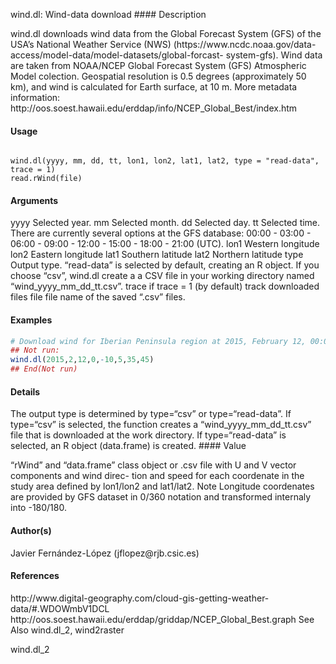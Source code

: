 wind.dl: Wind-data download
#### Description

wind.dl downloads wind data from the Global Forecast System (GFS) of the USA’s National Weather
Service (NWS) (https://www.ncdc.noaa.gov/data-access/model-data/model-datasets/global-forcast-
system-gfs). Wind data are taken from NOAA/NCEP Global Forecast System (GFS) Atmospheric
Model colection. Geospatial resolution is 0.5 degrees (approximately 50 km), and wind is calculated
for Earth surface, at 10 m. More metadata information: http://oos.soest.hawaii.edu/erddap/info/NCEP_Global_Best/index.htm

#### Usage
<pre><code>
wind.dl(yyyy, mm, dd, tt, lon1, lon2, lat1, lat2, type = "read-data",
trace = 1)
read.rWind(file)
</code></pre>

#### Arguments
yyyy Selected year.
mm Selected month.
dd Selected day.
tt Selected time. There are currently several options at the GFS database: 00:00 -
03:00 - 06:00 - 09:00 - 12:00 - 15:00 - 18:00 - 21:00 (UTC).
lon1 Western longitude
lon2 Eastern longitude
lat1 Southern latitude
lat2 Northern latitude
type Output type. "read-data" is selected by default, creating an R object. If you
choose "csv", wind.dl create a a CSV file in your working directory named "wind_yyyy_mm_dd_tt.csv".
trace if trace = 1 (by default) track downloaded files
file file name of the saved ".csv" files.


#### Examples
 ```r
# Download wind for Iberian Peninsula region at 2015, February 12, 00:00
## Not run:
wind.dl(2015,2,12,0,-10,5,35,45)
## End(Not run)
```

#### Details 
 
The output type is determined by type="csv" or type="read-data". If type="csv" is selected, the
function creates a "wind_yyyy_mm_dd_tt.csv" file that is downloaded at the work directory. If
type="read-data" is selected, an R object (data.frame) is created.
#### Value

"rWind" and "data.frame" class object or .csv file with U and V vector components and wind direc-
tion and speed for each coordenate in the study area defined by lon1/lon2 and lat1/lat2.
Note
Longitude coordenates are provided by GFS dataset in 0/360 notation and transformed internaly
into -180/180.

#### Author(s) 
 
Javier Fernández-López (jflopez@rjb.csic.es)

#### References 
 
http://www.digital-geography.com/cloud-gis-getting-weather-data/#.WDOWmbV1DCL
http://oos.soest.hawaii.edu/erddap/griddap/NCEP_Global_Best.graph
See Also
wind.dl_2, wind2raster

wind.dl_2
